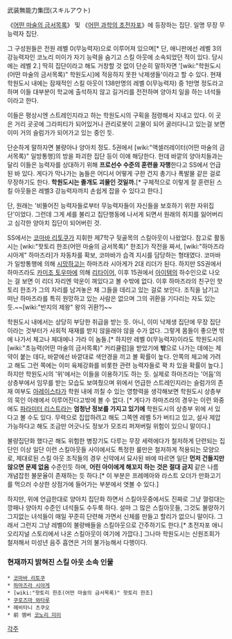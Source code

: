 武装無能力集団(スキルアウト)

《[[어떤 마술의 금서목록]]》 및 《[[어떤 과학의 초전자포]]》에 등장하는 집단.
일명 무장 무능력자 집단.

그 구성원들은 전원 레벨 0(무능력자)으로 이루어져 있으며[* 단, 애니판에선 레벨 3의 강능력자인 코노리 미이가 자기 능력을 숨기고 스킬 아웃에 소속되었던 적이 있다. 당시에는 레벨 2.] 딱히 집단이라고 해도 거창할 것 없이 단순히 말하자면 '[wiki:"학원도시(어떤 마술의 금서목록)" 학원도시]에 적응하지 못한 낙제생들'이라고 할 수 있다. 현재 학원도시 내에는 잠재적인 스킬 아웃이 138만명의 레벨 0(무능력자) 중 1만명 정도라고 하며 이들 대부분이 학교에 출석하지 않고 길거리를 전전하며 양아치 일을 하는 녀석들이라고 한다.

이들은 평상시엔 스트레인지라고 하는 학원도시의 구획을 점령해서 지내고 있다. 이 곳은 거리 곳곳에 그라피티가 되어있거나 관리로봇이 고물이 되어 굴러다니고 있는걸 보면 이미 거의 슬럼가가 되어가고 있는 중인 듯.

단순하게 말하자면 불량아나 양아치 정도. 5권에서 [wiki:"액셀러레이터(어떤 마술의 금서목록)" 일방통행]의 방을 파괴한 집단 등이 이에 해당한다. 헌데 바깥의 양아치들과는 달리 이들은 능력자를 상대하기 위해 '''프로선수 수준의 훈련을 자행'''한다고 SS에서 언급된 바 있다. 게다가 막나가는 놈들은 어디서 어떻게 구한 건지 총기나 폭발물 같은 걸로 무장하기도 한다. '''학원도시는 졸개도 괴물인 것일까.'''[* 구체적으로 이렇게 잘 훈련된 스킬 아웃들은 레벨3 강능력자까지 손쉽게 잡을 수 있다고 한다.]

단, 원래는 '비뚤어진 능력자들로부터 무능력자들이 자신들을 보호하기 위한 자위집단'이었다. 그런데 그게 세를 불리고 집단행동에 나서게 되면서 원래의 취지를 잃어버리고 심각한 양아치 집단이 되어버린 것.

SS에서는 [[코마바 리토쿠]]가 지휘한 제7학구 뒷골목의 스킬아웃이 나왔었다. 참고로 활동 시는 [wiki:"핫토리 한조(어떤 마술의 금서목록)" 한조]가 작전을 짜서, [wiki:"하마즈라 시아게" 하마즈라]가 자동차를 확보, 코마바가 습격 지시를 담당하는 형태였다. 코마바가 일방통행에 의해 [[시망]]하고는 하마즈라 시아게가 2대 리더가 된다. 하지만 SS권에서 하마즈라도 [[카미조 토우마]]에 의해 [[리타이어]], 이후 15권에서 [[아이템]]의 하수인으로 나오는 걸 보면 이 리더 자리엔 악운이 껴있다고 볼 수밖에 없다.
이후 하마즈라의 친구인 핫토리 한조가 그의 자리를 남겨놓은 채 그들을 데리고 있는 걸로 보인다. 조직을 남기고 떠난 하마즈라를 특히 원망하고 있는 사람은 없으며 그의 귀환을 기다리는 자도 있는 듯.~~[wiki:"반지의 제왕" 왕의 귀환?]~~

학원도시 내에서는 상당히 부당한 취급을 받는 듯. 아니, 이미 낙제생 집단에 무장 집단이라는 것부터가 사회적 재재를 받지 않을래야 않을 수가 없다. 그렇게 몸들이 좋으면 밖에 나가서 체고나 체대에나 가라 이 놈들.[* 하지만 레벨 0(무능력자)이라도 학원도시의 [wiki:"초능력(어떤 마술의 금서목록)" 커리큘럼]을 받았기에 '''밖'''으로 나가는 데에는 제약이 붙는 데다, 바깥에선 바깥대로 색안경을 끼고 볼 확률이 높다. 안쪽의 체고에 가려고 해도 그런 쪽에는 이미 육체강화를 비롯한 관련 능력자들로 꽉 차 있을 확률이 높다.] 하지만 학원도시의 '위'에서는 이들을 이용하기도 하는 듯. 실제로 하마즈라는 '어둠'의 상층부에서 임무를 받는 모습도 보여줬으며 위에서 언급한 스트레인지라는 슬럼가의 존재 여부도 [[아레이스타]]가 학원 내에 끼칠 수 있는 영향력을 생각해보면 학원도시 상층부의 묵인 아래에서 이루어진다고밖에 볼 수 없다. [* 게다가 하마즈라의 경우는 이런 와중에도 [[파라미터 리스트]]라는 '''엄청난 정보를 가지고 있기에''' 학원도시의 상층부 위에 서 있다고 볼 수도 있다. 무력으로 집압하려고 해도 그쪽엔 레벨 5가 버티고 있고, 설사 제압 가능하다고 해도 조금만 어긋나도 정보가 모조리 퍼져버릴 위험이 있으니 말이다.]

불량집단화 했다곤 해도 위험한 병장기도 다루는 무장 세력에다가 철저하게 단련되는 집단인 이상 일단 이런 스킬아웃들 사이에서도 특정한 룰만은 철저하게 적용되는 모양으로, 제대로된 스킬 아웃 조직들의 경우 신약에서 묘사된 바에 따르면 일단 '''먼저 건들지만 않으면 문제 없음''' 수준인듯 하며, '''어린 아이에게 해꼬지 하는 것은 절대 금지''' 같은 나름 개념잡힌 불문율이 존재하는 듯 하다.[* 이 부분은 프레메아와 라스트 오더가 만화고기를 먹으러 수상한 상점가에 들어가는 부분에서 엿볼 수 있다.]

하지만, 위에 언급한대로 양아치 집단화 하면서 스킬아웃중에서도 진짜로 그냥 껄렁대는 깡패나 양아치 수준인 녀석들도 수두룩 하다. 설마 그 많은 스킬아웃들, 그것도 불량하기 그지없는 녀석들이 매일 꾸준히 단련해 가면서 신체를 만들고 할리가 없으니 말이다. 그래서 그런지 그냥 레벨0의 불량배들을 스킬아웃으로 간주하기도 한다.[* 초전자포 애니 오리지널 스토리에서 나온 스킬아웃이 여기에 가깝다.] 그나마 학원도시는 신원조회가 철저해서 미성년 음주 흡연은 거의 불가능해서 다행이다.

=== 현재까지 밝혀진 스킬 아웃 소속 인물 ===
 * [[코마바 리토쿠]] 
 * [[하마즈라 시아게]]
 * [wiki:"핫토리 한조(어떤 마술의 금서목록)" 핫토리 한조]
 * [[쿠로즈마 와타루]]
 * 헤비타니 츠쿠오
 * 前 멤버 [[코노리 미이]]

[[각주]]
